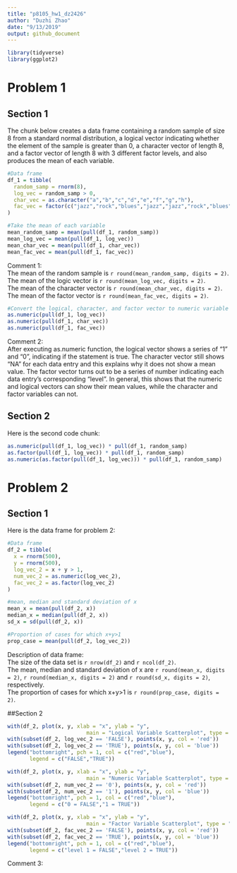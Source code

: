 ```yaml
---
title: "p8105_hw1_dz2426"
author: "Duzhi Zhao"
date: "9/13/2019"
output: github_document
---
```


```r
library(tidyverse)
library(ggplot2)
```

# Problem 1

## Section 1
The chunk below creates a data frame containing a random sample of size 8 from a standard normal distribution, a logical vector indicating whether the element of the sample is greater than 0, a character vector of length 8, and a factor vector of length 8 with 3 different factor levels, and also produces the mean of each variable.
```r

#Data frame
df_1 = tibble(
  random_samp = rnorm(8),
  log_vec = random_samp > 0,
  char_vec = as.character("a","b","c","d","e","f","g","h"),
  fac_vec = factor(c("jazz","rock","blues","jazz","jazz","rock","blues","rock"))
)

#Take the mean of each variable
mean_random_samp = mean(pull(df_1, random_samp))
mean_log_vec = mean(pull(df_1, log_vec))
mean_char_vec = mean(pull(df_1, char_vec))
mean_fac_vec = mean(pull(df_1, fac_vec))

```
Comment 1: <br />
The mean of the random sample is `r round(mean_random_samp, digits = 2)`. <br />
The mean of the logic vector is `r round(mean_log_vec, digits = 2)`. <br />
The mean of the character vector is `r round(mean_char_vec, digits = 2)`. <br />
The mean of the factor vector is `r round(mean_fac_vec, digits = 2)`. <br />
```r
#Convert the logical, character, and factor vector to numeric variable
as.numeric(pull(df_1, log_vec))
as.numeric(pull(df_1, char_vec))
as.numeric(pull(df_1, fac_vec))
```

Comment 2: <br />
After executing as.numeric function, the logical vector shows a series of "1" and "0", indicating if the statement is true. The character vector still shows "NA" for each data entry and this explains why it does not show a mean value. The factor vector turns out to be a series of number indicating each data entry's corresponding "level". 
In general, this shows that the numeric and logical vectors can show their mean values, while the character and factor variables can not.

## Section 2
Here is the second code chunk:
```r

as.numeric(pull(df_1, log_vec)) * pull(df_1, random_samp)
as.factor(pull(df_1, log_vec)) * pull(df_1, random_samp)
as.numeric(as.factor(pull(df_1, log_vec))) * pull(df_1, random_samp)
```
# Problem 2
## Section 1
Here is the data frame for problem 2:
```r
#Data frame
df_2 = tibble(
  x = rnorm(500),
  y = rnorm(500),
  log_vec_2 = x + y > 1,
  num_vec_2 = as.numeric(log_vec_2),
  fac_vec_2 = as.factor(log_vec_2)
)

#mean, median and standard deviation of x
mean_x = mean(pull(df_2, x))
median_x = median(pull(df_2, x))
sd_x = sd(pull(df_2, x))

#Proportion of cases for which x+y>1
prop_case = mean(pull(df_2, log_vec_2))

```
Description of data frame: <br />
The size of the data set is `r nrow(df_2)` and `r ncol(df_2)`. <br />
The mean, median and standard deviation of x are `r round(mean_x, digits = 2)`, `r round(median_x, digits = 2)` and `r round(sd_x, digits = 2)`, respectively. <br />
The proportion of cases for which x+y>1 is `r round(prop_case, digits = 2)`.

##Section 2
```r
with(df_2, plot(x, y, xlab = "x", ylab = "y", 
                         main = "Logical Variable Scatterplot", type = "n"))
with(subset(df_2, log_vec_2 == 'FALSE'), points(x, y, col = 'red'))        
with(subset(df_2, log_vec_2 == 'TRUE'), points(x, y, col = 'blue'))
legend("bottomright", pch = 1, col = c("red","blue"), 
       legend = c("FALSE","TRUE"))
```
```r

with(df_2, plot(x, y, xlab = "x", ylab = "y", 
                         main = "Numeric Variable Scatterplot", type = "n"))
with(subset(df_2, num_vec_2 == '0'), points(x, y, col = 'red'))        
with(subset(df_2, num_vec_2 == '1'), points(x, y, col = 'blue'))
legend("bottomright", pch = 1, col = c("red","blue"), 
       legend = c("0 = FALSE","1 = TRUE"))
```
```r
with(df_2, plot(x, y, xlab = "x", ylab = "y", 
                         main = "Factor Variable Scatterplot", type = "n"))
with(subset(df_2, fac_vec_2 == 'FALSE'), points(x, y, col = 'red'))        
with(subset(df_2, fac_vec_2 == 'TRUE'), points(x, y, col = 'blue'))
legend("bottomright", pch = 1, col = c("red","blue"), 
       legend = c("level 1 = FALSE","level 2 = TRUE"))
```
Comment 3: <br />






